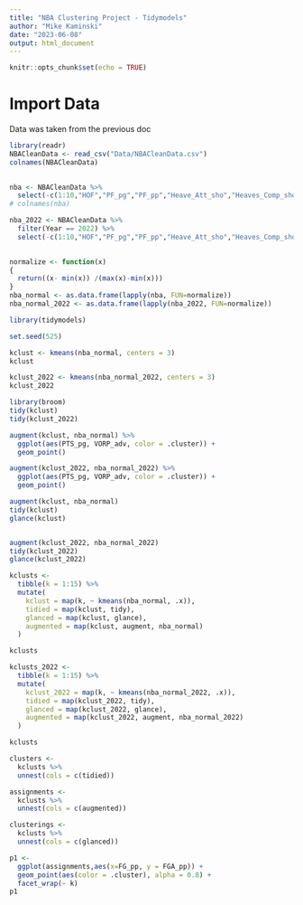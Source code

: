 ```yaml
---
title: "NBA Clustering Project - Tidymodels"
author: "Mike Kaminski"
date: "2023-06-08"
output: html_document
---
```


```r
knitr::opts_chunk$set(echo = TRUE)
```


# Import Data
Data was taken from the previous doc
```r
library(readr)
NBACleanData <- read_csv("Data/NBACleanData.csv")
colnames(NBACleanData)
  
```



```r
nba <- NBACleanData %>%
  select(-c(1:10,"HOF","PF_pg","PF_pp","Heave_Att_sho","Heaves_Comp_sho","Dunks_PCT_FGA_sho","Dunks_sho")) #remove unwanted variables
# colnames(nba)

nba_2022 <- NBACleanData %>%
  filter(Year == 2022) %>%
  select(-c(1:10,"HOF","PF_pg","PF_pp","Heave_Att_sho","Heaves_Comp_sho","Dunks_PCT_FGA_sho","Dunks_sho")) #remove unwanted variables
  

```

```r
normalize <- function(x)
{
  return((x- min(x)) /(max(x)-min(x)))
}
nba_normal <- as.data.frame(lapply(nba, FUN=normalize))
nba_normal_2022 <- as.data.frame(lapply(nba_2022, FUN=normalize))
```



```r
library(tidymodels)

set.seed(525)

kclust <- kmeans(nba_normal, centers = 3)
kclust

kclust_2022 <- kmeans(nba_normal_2022, centers = 3)
kclust_2022
```

```r
library(broom)
tidy(kclust)
tidy(kclust_2022)
```


```r
augment(kclust, nba_normal) %>%
  ggplot(aes(PTS_pg, VORP_adv, color = .cluster)) +
  geom_point()

augment(kclust_2022, nba_normal_2022) %>%
  ggplot(aes(PTS_pg, VORP_adv, color = .cluster)) +
  geom_point()
```


```r
augment(kclust, nba_normal)
tidy(kclust)
glance(kclust)


augment(kclust_2022, nba_normal_2022)
tidy(kclust_2022)
glance(kclust_2022)
```

```r
kclusts <- 
  tibble(k = 1:15) %>%
  mutate(
    kclust = map(k, ~ kmeans(nba_normal, .x)),
    tidied = map(kclust, tidy),
    glanced = map(kclust, glance),
    augmented = map(kclust, augment, nba_normal)
  )

kclusts

kclusts_2022 <- 
  tibble(k = 1:15) %>%
  mutate(
    kclust_2022 = map(k, ~ kmeans(nba_normal_2022, .x)),
    tidied = map(kclust_2022, tidy),
    glanced = map(kclust_2022, glance),
    augmented = map(kclust_2022, augment, nba_normal_2022)
  )

kclusts
```

```r
clusters <- 
  kclusts %>%
  unnest(cols = c(tidied))

assignments <- 
  kclusts %>% 
  unnest(cols = c(augmented))

clusterings <- 
  kclusts %>%
  unnest(cols = c(glanced))

```

```r
p1 <- 
  ggplot(assignments,aes(x=FG_pp, y = FGA_pp)) +
  geom_point(aes(color = .cluster), alpha = 0.8) + 
  facet_wrap(~ k)
p1
```

